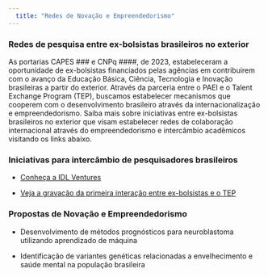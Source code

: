 ```yaml
---
  title: "Redes de Novação e Empreendedorismo"
---
```


### Redes de pesquisa entre ex-bolsistas brasileiros no exterior 

As portarias CAPES ### e CNPq ####, de 2023, estabeleceram a oportunidade de ex-bolsistas financiados pelas agências em contribuirem com o avanço da Educação Básica, Ciência, Tecnologia e Inovação brasileiras a partir do exterior. Através da parceria entre o PAEI e o Talent Exchange Program (TEP), buscamos estabelecer mecanismos que cooperem com o desenvolvimento brasileiro através da internacionalização e empreendedorismo. Saiba mais sobre iniciativas entre ex-bolsistas brasileiros no exterior que visam estabelecer redes de colaboração internacional através do empreendedorismo e intercâmbio acadêmicos visitando os links abaixo.

### Iniciativas para intercâmbio de pesquisadores brasileiros

* [Conheça a IDL Ventures](https://idl.ventures)

* [Veja a gravação da primeira interação entre ex-bolsistas e o TEP](https://www.youtube.com/watch?v=h9QRf83-3lc)

### Propostas de Novação e Empreendedorismo

* Desenvolvimento de métodos prognósticos para neuroblastoma utilizando aprendizado de máquina

* Identificação de variantes genéticas relacionadas a envelhecimento e saúde mental na população brasileira